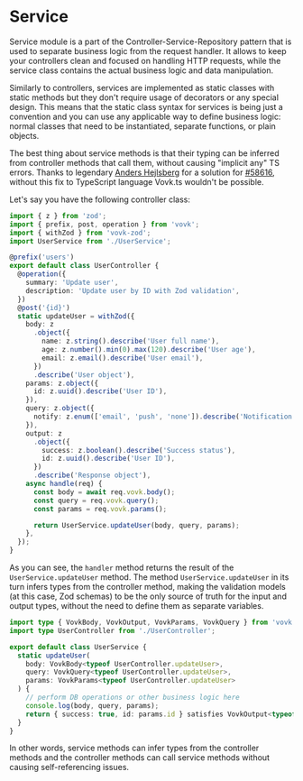 
# Service

Service module is a part of the Controller-Service-Repository pattern that is used to separate business logic from the request handler. It allows to keep your controllers clean and focused on handling HTTP requests, while the service class contains the actual business logic and data manipulation.

Similarly to controllers, services are implemented as static classes with static methods but they don't require usage of decorators or any special design. This means that the static class syntax for services is being just a convention and you can use any applicable way to define business logic: normal classes that need to be instantiated, separate functions, or plain objects.

The best thing about service methods is that their typing can be inferred from controller methods that call them, without causing "implicit any" TS errors. Thanks to legendary [Anders Hejlsberg](https://github.com/ahejlsberg) for a solution for [#58616](https://github.com/microsoft/TypeScript/issues/58616), without this fix to TypeScript language Vovk.ts wouldn't be possible.

Let's say you have the following controller class:

```ts filename="src/modules/user/UserController.ts" {38}
import { z } from 'zod';
import { prefix, post, operation } from 'vovk';
import { withZod } from 'vovk-zod';
import UserService from './UserService';

@prefix('users')
export default class UserController {
  @operation({
    summary: 'Update user',
    description: 'Update user by ID with Zod validation',
  })
  @post('{id}')
  static updateUser = withZod({
    body: z
      .object({
        name: z.string().describe('User full name'),
        age: z.number().min(0).max(120).describe('User age'),
        email: z.email().describe('User email'),
      })
      .describe('User object'),
    params: z.object({
      id: z.uuid().describe('User ID'),
    }),
    query: z.object({
      notify: z.enum(['email', 'push', 'none']).describe('Notification type'),
    }),
    output: z
      .object({
        success: z.boolean().describe('Success status'),
        id: z.uuid().describe('User ID'),
      })
      .describe('Response object'),
    async handle(req) {
      const body = await req.vovk.body();
      const query = req.vovk.query();
      const params = req.vovk.params();

      return UserService.updateUser(body, query, params);
    },
  });
}
```

As you can see, the `handler` method returns the result of the `UserService.updateUser` method. The method `UserService.updateUser` in its turn infers types from the controller method, making the validation models (at this case, Zod schemas) to be the only source of truth for the input and output types, without the need to define them as separate variables.

```ts filename="src/app/controller/service/page.mdx"
import type { VovkBody, VovkOutput, VovkParams, VovkQuery } from 'vovk';
import type UserController from './UserController';

export default class UserService {
  static updateUser(
    body: VovkBody<typeof UserController.updateUser>,
    query: VovkQuery<typeof UserController.updateUser>,
    params: VovkParams<typeof UserController.updateUser>
  ) {
    // perform DB operations or other business logic here
    console.log(body, query, params);
    return { success: true, id: params.id } satisfies VovkOutput<typeof UserController.updateUser>;
  }
}
```

In other words, service methods can infer types from the controller methods and the controller methods can call service methods without causing self-referencing issues.
